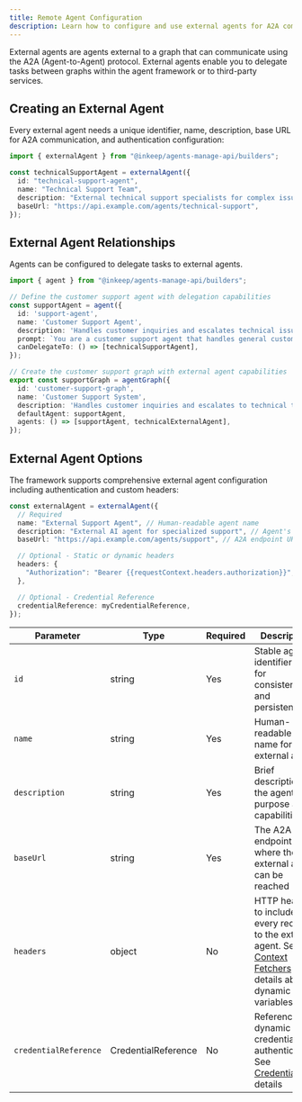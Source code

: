 ```yaml
---
title: Remote Agent Configuration
description: Learn how to configure and use external agents for A2A communication
---
```


External agents are agents external to a graph that can communicate using the A2A (Agent-to-Agent) protocol. External agents enable you to delegate tasks between graphs within the agent framework or to third-party services.

## Creating an External Agent

Every external agent needs a unique identifier, name, description, base URL for A2A communication, and authentication configuration:

```typescript
import { externalAgent } from "@inkeep/agents-manage-api/builders";

const technicalSupportAgent = externalAgent({
  id: "technical-support-agent",
  name: "Technical Support Team",
  description: "External technical support specialists for complex issues",
  baseUrl: "https://api.example.com/agents/technical-support",
});
```

## External Agent Relationships

Agents can be configured to delegate tasks to external agents.

```typescript
import { agent } from "@inkeep/agents-manage-api/builders";

// Define the customer support agent with delegation capabilities
const supportAgent = agent({
  id: 'support-agent',
  name: 'Customer Support Agent',
  description: 'Handles customer inquiries and escalates technical issues',
  prompt: `You are a customer support agent that handles general customer inquiries.`,
  canDelegateTo: () => [technicalSupportAgent],
});

// Create the customer support graph with external agent capabilities
export const supportGraph = agentGraph({
  id: 'customer-support-graph',
  name: 'Customer Support System',
  description: 'Handles customer inquiries and escalates to technical teams when needed',
  defaultAgent: supportAgent,
  agents: () => [supportAgent, technicalExternalAgent],
});
```

## External Agent Options

The framework supports comprehensive external agent configuration including authentication and custom headers:

```typescript
const externalAgent = externalAgent({
  // Required
  name: "External Support Agent", // Human-readable agent name
  description: "External AI agent for specialized support", // Agent's purpose
  baseUrl: "https://api.example.com/agents/support", // A2A endpoint URL

  // Optional - Static or dynamic headers
  headers: {
    "Authorization": "Bearer {{requestContext.headers.authorization}}",
  },

  // Optional - Credential Reference
  credentialReference: myCredentialReference,
});
```

| Parameter | Type | Required | Description |
|-----------|------|----------|-------------|
| `id` | string | Yes | Stable agent identifier used for consistency and persistence |
| `name` | string | Yes | Human-readable name for the external agent |
| `description` | string | Yes | Brief description of the agent's purpose and capabilities |
| `baseUrl` | string | Yes | The A2A endpoint URL where the external agent can be reached |
| `headers` | object | No | HTTP headers to include with every request to the external agent. See [Context Fetchers](/typescript-sdk/context-fetchers) for details about dynamic variables. |
| `credentialReference` | CredentialReference | No | Reference to dynamic credentials for authentication. See [Credentials](/typescript-sdk/credentials) for details |